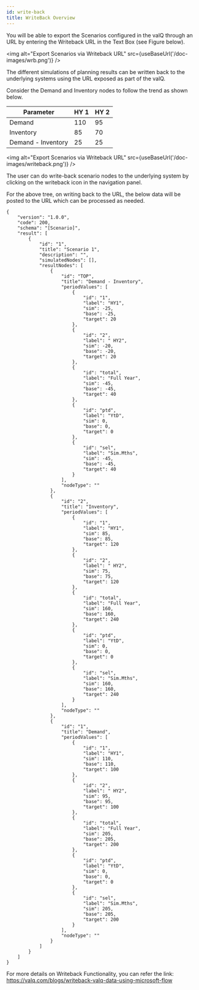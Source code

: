 ```yaml
---
id: write-back
title: WriteBack Overview
---
```


You will be able to export the Scenarios configured in the valQ through
an URL by entering the Writeback URL in the Text Box (see Figure below).

<img alt="Export Scenarios via Writeback URL" src={useBaseUrl('/doc-images/wrb.png')} />

The different simulations of planning results can be written back to the
underlying systems using the URL exposed as part of the valQ. 

Consider the Demand and Inventory nodes to follow the trend as shown below.

| Parameter          | HY 1   | HY 2   |
|--------------------|--------|--------|
| Demand             | 110    | 95     |
| Inventory          | 85     | 70     |
| Demand - Inventory | 25     | 25     |


<img alt="Export Scenarios via Writeback URL" src={useBaseUrl('/doc-images/writeback.png')} />

The user can do write-back scenario nodes to the underlying 
system by clicking on the writeback icon in the navigation panel.

For the above tree, on writing back to the URL, the below data will be posted 
to the URL which can be processed as needed.

```
{
    "version": "1.0.0",
    "code": 200,
    "schema": "[Scenario]",
    "result": [
        {
            "id": "1",
            "title": "Scenario 1",
            "description": "",
            "simulatedNodes": [],
            "resultNodes": [
                {
                    "id": "TOP",
                    "title": "Demand - Inventory",
                    "periodValues": [
                        {
                            "id": "1",
                            "label": "HY1",
                            "sim": -25,
                            "base": -25,
                            "target": 20
                        },
                        {
                            "id": "2",
                            "label": " HY2",
                            "sim": -20,
                            "base": -20,
                            "target": 20
                        },
                        {
                            "id": "total",
                            "label": "Full Year",
                            "sim": -45,
                            "base": -45,
                            "target": 40
                        },
                        {
                            "id": "ptd",
                            "label": "YtD",
                            "sim": 0,
                            "base": 0,
                            "target": 0
                        },
                        {
                            "id": "sel",
                            "label": "Sim.Mths",
                            "sim": -45,
                            "base": -45,
                            "target": 40
                        }
                    ],
                    "nodeType": ""
                },
                {
                    "id": "2",
                    "title": "Inventory",
                    "periodValues": [
                        {
                            "id": "1",
                            "label": "HY1",
                            "sim": 85,
                            "base": 85,
                            "target": 120
                        },
                        {
                            "id": "2",
                            "label": " HY2",
                            "sim": 75,
                            "base": 75,
                            "target": 120
                        },
                        {
                            "id": "total",
                            "label": "Full Year",
                            "sim": 160,
                            "base": 160,
                            "target": 240
                        },
                        {
                            "id": "ptd",
                            "label": "YtD",
                            "sim": 0,
                            "base": 0,
                            "target": 0
                        },
                        {
                            "id": "sel",
                            "label": "Sim.Mths",
                            "sim": 160,
                            "base": 160,
                            "target": 240
                        }
                    ],
                    "nodeType": ""
                },
                {
                    "id": "1",
                    "title": "Demand",
                    "periodValues": [
                        {
                            "id": "1",
                            "label": "HY1",
                            "sim": 110,
                            "base": 110,
                            "target": 100
                        },
                        {
                            "id": "2",
                            "label": " HY2",
                            "sim": 95,
                            "base": 95,
                            "target": 100
                        },
                        {
                            "id": "total",
                            "label": "Full Year",
                            "sim": 205,
                            "base": 205,
                            "target": 200
                        },
                        {
                            "id": "ptd",
                            "label": "YtD",
                            "sim": 0,
                            "base": 0,
                            "target": 0
                        },
                        {
                            "id": "sel",
                            "label": "Sim.Mths",
                            "sim": 205,
                            "base": 205,
                            "target": 200
                        }
                    ],
                    "nodeType": ""
                }
            ]
        }
    ]
}
```

For more details on Writeback Functionality, you can refer the link:
<https://valq.com/blogs/writeback-valq-data-using-microsoft-flow>
